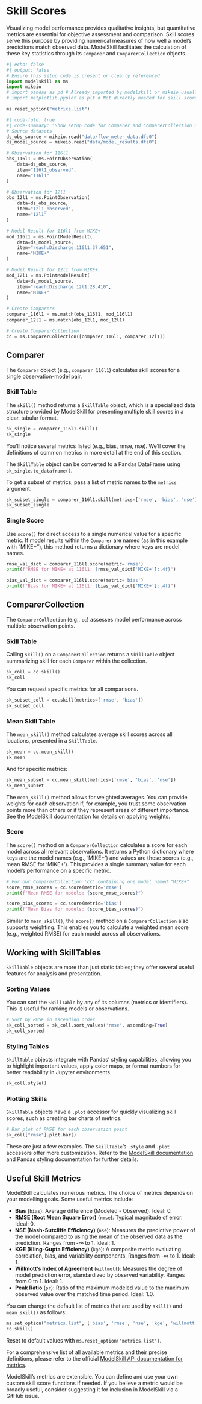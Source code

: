 # Skill Scores

Visualizing model performance provides qualitative insights, but quantitative metrics are essential for objective assessment and comparison. Skill scores serve this purpose by providing numerical measures of how well a model's predictions match observed data. ModelSkill facilitates the calculation of these key statistics through its `Comparer` and `ComparerCollection` objects.

```python
#| echo: false
#| output: false
# Ensure this setup code is present or clearly referenced
import modelskill as ms
import mikeio
# import pandas as pd # Already imported by modelskill or mikeio usually
# import matplotlib.pyplot as plt # Not directly needed for skill scores

ms.reset_option("metrics.list")

#| code-fold: true
#| code-summary: "Show setup code for Comparer and ComparerCollection objects"
# Source datasets
ds_obs_source = mikeio.read("data/flow_meter_data.dfs0")
ds_model_source = mikeio.read("data/model_results.dfs0")

# Observation for 116l1
obs_116l1 = ms.PointObservation(
    data=ds_obs_source,
    item="116l1_observed",
    name="116l1"
)

# Observation for 12l1
obs_12l1 = ms.PointObservation(
    data=ds_obs_source,
    item="12l1_observed",
    name="12l1"
)

# Model Result for 116l1 from MIKE+
mod_116l1 = ms.PointModelResult(
    data=ds_model_source,
    item="reach:Discharge:116l1:37.651",
    name="MIKE+"
)

# Model Result for 12l1 from MIKE+
mod_12l1 = ms.PointModelResult(
    data=ds_model_source,
    item="reach:Discharge:12l1:28.410",
    name="MIKE+"
)

# Create Comparers
comparer_116l1 = ms.match(obs_116l1, mod_116l1)
comparer_12l1 = ms.match(obs_12l1, mod_12l1)

# Create ComparerCollection
cc = ms.ComparerCollection([comparer_116l1, comparer_12l1])
```

## Comparer

The `Comparer` object (e.g., `comparer_116l1`) calculates skill scores for a single observation-model pair.

### Skill Table
The `skill()` method returns a `SkillTable` object, which is a specialized data structure provided by ModelSkill for presenting multiple skill scores in a clear, tabular format.

```python
sk_single = comparer_116l1.skill()
sk_single
```

::: {.callout-note title="Available metrics" collapse="true"}
You'll notice several metrics listed (e.g., bias, rmse, nse). We'll cover the definitions of common metrics in more detail at the end of this section.
:::

::: {.callout-tip title="Skill metrics in DataFrame" collapse="true"}
The `SkillTable` object can be converted to a Pandas DataFrame using `sk_single.to_dataframe()`.
:::

To get a subset of metrics, pass a list of metric names to the `metrics` argument.

```python
sk_subset_single = comparer_116l1.skill(metrics=['rmse', 'bias', 'nse'])
sk_subset_single
```

### Single Score
Use `score()` for direct access to a single numerical value for a specific metric. If model results within the `Comparer` are named (as in this example with "MIKE+"), this method returns a dictionary where keys are model names.

```python
rmse_val_dict = comparer_116l1.score(metric='rmse')
print(f"RMSE for MIKE+ at 116l1: {rmse_val_dict['MIKE+']:.4f}")

bias_val_dict = comparer_116l1.score(metric='bias')
print(f"Bias for MIKE+ at 116l1: {bias_val_dict['MIKE+']:.4f}")
```

## ComparerCollection

The `ComparerCollection` (e.g., `cc`) assesses model performance across multiple observation points.

### Skill Table
Calling `skill()` on a `ComparerCollection` returns a `SkillTable` object summarizing skill for each `Comparer` within the collection.

```python
sk_coll = cc.skill()
sk_coll
```

You can request specific metrics for all comparisons.

```python
sk_subset_coll = cc.skill(metrics=['rmse', 'bias'])
sk_subset_coll
```

### Mean Skill Table
The `mean_skill()` method calculates average skill scores across all locations, presented in a `SkillTable`.

```python
sk_mean = cc.mean_skill()
sk_mean
```

And for specific metrics:

```python
sk_mean_subset = cc.mean_skill(metrics=['rmse', 'bias', 'nse'])
sk_mean_subset
```

::: {.callout-tip title="Weighted mean skill" collapse="true"}
The `mean_skill()` method allows for weighted averages. You can provide weights for each observation if, for example, you trust some observation points more than others or if they represent areas of different importance. See the ModelSkill documentation for details on applying weights.
:::

### Score
The `score()` method on a `ComparerCollection` calculates a score for each model across all relevant observations. It returns a Python dictionary where keys are the model names (e.g., 'MIKE+') and values are these scores (e.g., mean RMSE for 'MIKE+'). This provides a single summary value for each model's performance on a specific metric.

```python
# For our ComparerCollection 'cc' containing one model named "MIKE+"
score_rmse_scores = cc.score(metric='rmse')
print(f"Mean RMSE for models: {score_rmse_scores}")

score_bias_scores = cc.score(metric='bias')
print(f"Mean Bias for models: {score_bias_scores}")
```

::: {.callout-tip title="Weighted mean score" collapse="true"}
Similar to `mean_skill()`, the `score()` method on a `ComparerCollection` also supports weighting. This enables you to calculate a weighted mean score (e.g., weighted RMSE) for each model across all observations.
:::

## Working with SkillTables

`SkillTable` objects are more than just static tables; they offer several useful features for analysis and presentation.

### Sorting Values
You can sort the `SkillTable` by any of its columns (metrics or identifiers). This is useful for ranking models or observations.

```python
# Sort by RMSE in ascending order
sk_coll_sorted = sk_coll.sort_values('rmse', ascending=True)
sk_coll_sorted
```

### Styling Tables
`SkillTable` objects integrate with Pandas' styling capabilities, allowing you to highlight important values, apply color maps, or format numbers for better readability in Jupyter environments.

```python
sk_coll.style()
```

### Plotting Skills
`SkillTable` objects have a `.plot` accessor for quickly visualizing skill scores, such as creating bar charts of metrics.

```python
# Bar plot of RMSE for each observation point
sk_coll["rmse"].plot.bar()
```

These are just a few examples. The `SkillTable`'s `.style` and `.plot` accessors offer more customization. Refer to the [ModelSkill documentation](https://dhi.github.io/modelskill/api/SkillTable.html) and Pandas styling documentation for further details.

## Useful Skill Metrics

ModelSkill calculates numerous metrics. The choice of metrics depends on your modelling goals. Some useful metrics include:

*   **Bias** (`bias`): Average difference (Modeled - Observed). Ideal: 0.
*   **RMSE (Root Mean Square Error)** (`rmse`): Typical magnitude of error. Ideal: 0.
*   **NSE (Nash-Sutcliffe Efficiency)** (`nse`): Measures the predictive power of the model compared to using the mean of the observed data as the prediction. Ranges from -$\infty$ to 1. Ideal: 1.
*   **KGE (Kling-Gupta Efficiency)** (`kge`): A composite metric evaluating correlation, bias, and variability components. Ranges from -$\infty$ to 1. Ideal: 1.
*   **Willmott's Index of Agreement** (`willmott`): Measures the degree of model prediction error, standardized by observed variability. Ranges from 0 to 1. Ideal: 1.
*   **Peak Ratio** (`pr`): Ratio of the maximum modeled value to the maximum observed value over the matched time period. Ideal: 1.0.

You can change the default list of metrics that are used by `skill()` and `mean_skill()` as follows:

```python
ms.set_option("metrics.list", ['bias', 'rmse', 'nse', 'kge', 'willmott', 'pr'])
cc.skill()
```

::: {.callout-note}
Reset to default values with `ms.reset_option("metrics.list")`.
:::

For a comprehensive list of all available metrics and their precise definitions, please refer to the official [ModelSkill API documentation for metrics](https://dhi.github.io/modelskill/api/metrics.html).

::: {.callout-tip title="Adding Custom Metrics" collapse="true"}
ModelSkill's metrics are extensible. You can define and use your own custom skill score functions if needed. If you believe a metric would be broadly useful, consider suggesting it for inclusion in ModelSkill via a GitHub issue.
:::